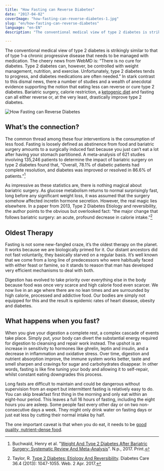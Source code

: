 ```yaml
---
title: "How Fasting can Reverse Diabetes"
date: "2017-04-02"
coverImage: "how-fasting-can-reverse-diabetes-1.jpg"
slug: "en/how-fasting-can-reverse-diabetes"
language: "en-EN"
description: "The conventional medical view of type 2 diabetes is strikingly similar to that of type 1–a chronic progressive disease that needs to be managed with medication."

---
```


The conventional medical view of type 2 diabetes is strikingly similar to that of type 1–a chronic progressive disease that needs to be managed with medication. The cheery news from WebMD is: “There is no cure for diabetes. Type 2 diabetes can, however, be controlled with weight management, nutrition, and exercise. Unfortunately, type 2 diabetes tends to progress, and diabetes medications are often needed.” In stark contrast to this dismal news, there a number of studies and a wealth of anecdotal evidence supporting the notion that eating less can reverse or cure type 2 diabetes. Bariatric surgery, calorie restriction, a [ketogenic diet](/en/ketogenic-diet-and-diabetes-healthy-eating/) and fasting can all either reverse or, at the very least, drastically improve type 2 diabetes.

![How Fasting can Reverse Diabetes](\images\how-fasting-can-reverse-diabetes-1.jpg)

## What’s the connection?

The common thread among these four interventions is the consumption of less food. Fasting is loosely defined as abstinence from food and bariatric surgery amounts to a surgically induced fast because you just can’t eat a lot after having your stomach partitioned. A meta-analysis of 621 studies involving 135,246 patients to determine the impact of bariatric surgery on type 2 diabetes found that, “Overall, 78.1% of diabetic patients had complete resolution, and diabetes was improved or resolved in 86.6% of patients.”[^1]

As impressive as these statistics are, there is nothing magical about bariatric surgery. As glucose metabolism returns to normal surprisingly fast, long before any significant weight loss, it was assumed that the surgery somehow affected incretin hormone secretion. However, the real magic lies elsewhere. In a paper from 2013, Type 2 Diabetes Etiology and reversibility, the author points to the obvious but overlooked fact: “the major change that follows bariatric surgery: an acute, profound decrease in calorie intake.”[^2]

## Oldest Therapy

Fasting is not some new-fangled craze, it’s the oldest therapy on the planet. It works because we are biologically primed for it. Our distant ancestors did not fast voluntarily, they basically starved on a regular basis. It’s well known that we come from a long line of predecessors who were habitually faced with either feast or famine, so it stands to reason that man has developed very efficient mechanisms to deal with both.

Digestion has evolved to take priority over everything else in the body because food was once very scarce and high calorie food even scarcer. We now live in an age where there are no lean times and are surrounded by high calorie, processed and addictive food. Our bodies are simply not equipped for this and the result is epidemic rates of heart disease, obesity and diabetes.

## What happens when you fast?

When you give your digestion a complete rest, a complex cascade of events take place. Simply put, your body can divert the substantial energy required for digestion to cleansing and repair work instead. The upshot is an increase in sensitivity to hormones like ghrelin, leptin and insulin, and a decrease in inflammation and oxidative stress. Over time, digestion and nutrient absorption improve, the immune system works better, taste and smell sharpen and cravings for sugar and carbohydrates disappear. In other words, fasting is like fine tuning your body and allowing it to self-repair, whilst constant eating downgrades this process.

Long fasts are difficult to maintain and could be dangerous without supervision from an expert but intermittent fasting is relatively easy to do. You can skip breakfast first thing in the morning and only eat within an eight-hour period. This leaves a full 16 hours of fasting, including the eight hours you are asleep. Some people fast every other day or on two non-consecutive days a week. They might only drink water on fasting days or just eat less by cutting their normal intake by half.

The one important caveat is that when you do eat, it needs to be [good quality, nutrient-dense food](/en/ketogenic-diet-and-diabetes-healthy-eating/).

[^1]: Buchwald, Henry et al. "[Weight And Type 2 Diabetes After Bariatric Surgery: Systematic Review And Meta-Analysis](https://www.amjmed.com/article/S0002-9343(08)01064-4/fulltext)". N.p., 2017. Print.
[^2]: Taylor, R. [Type 2 Diabetes: Etiology And Reversibility](https://www.ncbi.nlm.nih.gov/pmc/articles/PMC3609491/). Diabetes Care 36.4 (2013): 1047-1055. Web. 2 Apr. 2017.